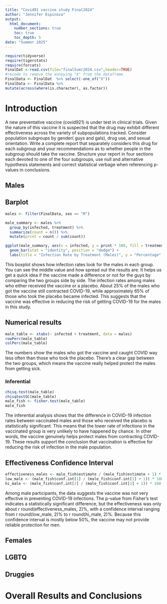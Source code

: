 ```yaml
---
title: "Covid91 vaccine study Final2024"
author: "Jennifer Espinoza"
output: 
  html_document:
    number_sections: true
    toc: true
    toc_depth: 5
date: "Summer 2025" 
---
```


```r
require(tidyverse)
require(tigerstats)
require(forcats)
FinalDat <-read.csv(file="finalSumr2024.csv",header=TRUE)
#recode to remove the annoying "X" from the dataframe
FinalData <- FinalDat  %>% select(-one_of("X"))
FinalData <- FinalData %>%
mutate(across(where(is.character), as.factor))
```

# Introduction

A new  preventative vaccine (covid921) is under test in clinical trials. Given the nature of this vaccine it is suspected that the drug may exhibit different effectiveness across the variety of subpopulations tracked. Consider population subgroups by gender( guys and gals), drug use, and sexual orientation. Write a complete report that separately considers this drug for each subgroup and your recommendations as to whether people in the subgroup should take the vaccine. Structure your report in four sections each devoted to one of the four subgroups, use null and alternative hypothesis statements and correct statistical verbage when referencing p-values in conclusions.

## Males

## Barplot

```r
males <- filter(FinalData, sex == "M")

male_summary <- males %>%
  group_by(infected, treatment) %>%
  summarize(count = n()) %>%
  mutate(prcnt = count / sum(count))

ggplot(male_summary, aes(x = infected, y = prcnt * 100, fill = treatment)) +
  geom_bar(stat = "identity", position = "dodge") +
  labs(title = "Infection Rate by Treatment (Males)", y = "Percentage", x = "Covid Infection Status")

```

This boxplot shows how infection rates look for the males in each group. You can see the middle value and how spread out the results are. It helps us get a quick idea if the vaccine made a difference or not for the guys by comparing the two groups side by side. The infection rates among males who either received the vaccine or a placebo. About 25% of the males who got the vaccine still contracted COVID-19, while approximately 65% of those who took the placebo became infected. This suggests that the vaccine was effective in reducing the risk of getting COVID-19 for the males in this study.

## Numerical results 

```r
male_table <- xtabs(~ infected + treatment, data = males)
rowPerc(male_table)
colPerc(male_table)

```

The numbers show the males who got the vaccine and caught COVID way less often than those who took the placebo. There’s a clear gap between the two groups, which means the vaccine really helped protect the males from getting sick.

### Inferential 

```r
chisq.test(male_table)
chisqtestGC(male_table)
male_fish <- fisher.test(male_table)
male_fish

```


The inferential analysis shows that the difference in COVID-19 infection rates between vaccinated males and those who received the placebo is statistically significant. This means that the lower rate of infections in the vaccinated group is very unlikely to have happened by chance. In other words, the vaccine genuinely helps protect males from contracting COVID-19. These results support the conclusion that vaccination is effective for reducing the risk of infection in the male population.

## Effectiveness Confidence Interval

```r
effectiveness_males <- male_fish$estimate / (male_fish$estimate + 1) * 100
low_male <- (male_fish$conf.int[1] / (male_fish$conf.int[1] + 1)) * 100
hi_male <- (male_fish$conf.int[2] / (male_fish$conf.int[2] + 1)) * 100

```

Among male participants, the data suggests the vaccine was not very effective in preventing COVID-19 infections. The p-value from Fisher's test indicates a statistically significant difference, but the effectiveness was only about r round(effectiveness_males, 2)%, with a confidence interval ranging from r round(low_male, 2)% to r round(hi_male, 2)%. Because this confidence interval is mostly below 50%, the vaccine may not provide reliable protection for men.

## Females


## LGBTQ



## Druggies


# Overall Results and Conclusions